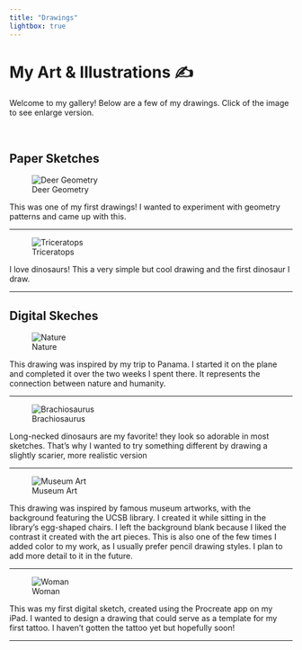 ```yaml
---
title: "Drawings"
lightbox: true
---
```


# My Art & Illustrations ✍️

Welcome to my gallery! Below are a few of my drawings. Click of the image to see enlarge version.

<br>

## Paper Sketches

![Deer Geometry](photos/deer.jpg)

This was one of my first drawings! I wanted to experiment with geometry patterns and came up with this.

------------------------------------------------------------------------

![Triceratops](photos/dino_draw.jpg)

I love dinosaurs! This a very simple but cool drawing and the first dinosaur I draw.

------------------------------------------------------------------------

## Digital Skeches

![Nature](photos/nature.jpg)

This drawing was inspired by my trip to Panama. I started it on the plane and completed it over the two weeks I spent there. It represents the connection between nature and humanity.

------------------------------------------------------------------------

![Brachiosaurus](photos/dino_dig.jpg)

Long-necked dinosaurs are my favorite! they look so adorable in most sketches. That’s why I wanted to try something different by drawing a slightly scarier, more realistic version

------------------------------------------------------------------------

![Museum Art](photos/museum.jpg)

This drawing was inspired by famous museum artworks, with the background featuring the UCSB library. I created it while sitting in the library’s egg-shaped chairs. I left the background blank because I liked the contrast it created with the art pieces. This is also one of the few times I added color to my work, as I usually prefer pencil drawing styles. I plan to add more detail to it in the future.

------------------------------------------------------------------------

![Woman](photos/personal.jpg)

This was my first digital sketch, created using the Procreate app on my iPad. I wanted to design a drawing that could serve as a template for my first tattoo. I haven’t gotten the tattoo yet but hopefully soon!

------------------------------------------------------------------------
